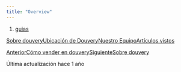 ```yaml
---
title: "Overview"
---
```


1. [guias](/guias)

[Sobre douvery](/guias/preguntas-frecuentes/sobre-douvery)[Ubicación de Douvery](/guias/preguntas-frecuentes/ubicacion-de-douvery)[Nuestro Equipo](/guias/preguntas-frecuentes/nuestro-equipo)[Artículos vistos](/guias/preguntas-frecuentes/articulos-vistos)

[AnteriorCómo vender en douvery](/guias/user-guides/how-to-sell-on-douvery)[SiguienteSobre douvery](/guias/preguntas-frecuentes/sobre-douvery)

Última actualización hace 1 año
